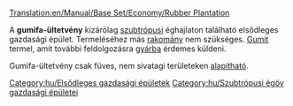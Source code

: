 [[Translation:en/Manual/Base Set/Economy/Rubber Plantation]]

{{hu/Gazdasági épületek|kép=Rubberplantation.png
|név=Gumifa-ültetvény
|klíma=[[hu/Manual/Éghajlatok#Szubtrópusi|szubtrópusi]]
|elfogad=---
|előállít=[[hu/Manual/Base Set/Economy/Gumi|gumit]]
}}
A '''gumifa-ültetvény''' kizárólag [[hu/Manual/Éghajlatok#Szubtrópusi|szubtrópusi]] éghajlaton található elsődleges gazdasági épület. Termeléséhez más [[hu/Manual/Base Set/Economy/Rakomány|rakomány]] nem szükséges. [[hu/Manual/Base Set/Economy/Gumi|Gumit]] termel, amit további feldolgozásra [[hu/Manual/Base Set/Economy/Gyár|gyárba]] érdemes küldeni. 

Gumifa-ültetvény csak füves, nem sivatagi területeken [[hu/Manual/Base Set/Economy/Gazdasági épületek#Új gazdasági épület alapítása|alapítható]].

{{hu/Navbox Gazdasági épületek}}

[[Category:hu/Elsődleges gazdasági épületek]]
[[Category:hu/Szubtrópusi égöv gazdasági épületei]]